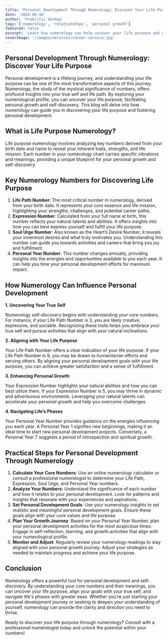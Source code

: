 ---
title: 'Personal Development Through Numerology: Discover Your Life Purpose'
date: '2024-09-18'
author: 'Prakritii Vermaa'
tags: ['numerology', 'relationships', 'personal growth']
featured: false
excerpt: 'Learn how numerology can help uncover your life purpose and guide you through personal growth and self-discovery.'
coverImage: '/images/services/career-service.jpg'
---

## Personal Development Through Numerology: Discover Your Life Purpose

Personal development is a lifelong journey, and understanding your life purpose can be one of the most transformative aspects of this journey. Numerology, the study of the mystical significance of numbers, offers profound insights into your true self and life path. By exploring your numerological profile, you can uncover your life purpose, facilitating personal growth and self-discovery. This blog will delve into how numerology can guide you in discovering your life purpose and fostering personal development.

## What is Life Purpose Numerology?

Life purpose numerology involves analyzing key numbers derived from your birth date and name to reveal your inherent traits, strengths, and life mission. Each number in your numerology chart carries specific vibrations and meanings, providing a unique blueprint for your personal growth and self-discovery.

## Key Numerology Numbers for Discovering Life Purpose

1. **Life Path Number**: The most critical number in numerology, derived from your birth date. It represents your core essence and life mission, highlighting your strengths, challenges, and potential career paths.
2. **Expression Number**: Calculated from your full name at birth, this number reflects your natural talents and abilities. It offers insights into how you can best express yourself and fulfill your life purpose.
3. **Soul Urge Number**: Also known as the Heart’s Desire Number, it reveals your innermost desires and what truly motivates you. Understanding this number can guide you towards activities and careers that bring you joy and fulfillment.
4. **Personal Year Number**: This number changes annually, providing insights into the energies and opportunities available to you each year. It can help you time your personal development efforts for maximum impact.

## How Numerology Can Influence Personal Development

**1. Uncovering Your True Self**

Numerology self-discovery begins with understanding your core numbers. For instance, if your Life Path Number is 3, you are likely creative, expressive, and sociable. Recognizing these traits helps you embrace your true self and pursue activities that align with your natural inclinations.

**2. Aligning with Your Life Purpose**

Your Life Path Number offers a clear indication of your life purpose. If your Life Path Number is 9, you may be drawn to humanitarian efforts and serving others. By aligning your personal development goals with your life purpose, you can achieve greater satisfaction and a sense of fulfillment.

**3. Enhancing Personal Growth**

Your Expression Number highlights your natural abilities and how you can best utilize them. If your Expression Number is 5, you may thrive in dynamic and adventurous environments. Leveraging your natural talents can accelerate your personal growth and help you overcome challenges.

**4. Navigating Life’s Phases**

Your Personal Year Number provides guidance on the energies influencing you each year. A Personal Year 1 signifies new beginnings, making it an ideal time to start new personal development projects. Conversely, a Personal Year 7 suggests a period of introspection and spiritual growth.

## Practical Steps for Personal Development Through Numerology

1. **Calculate Your Core Numbers**: Use an online numerology calculator or consult a professional numerologist to determine your Life Path, Expression, Soul Urge, and Personal Year numbers.
2. **Analyze Your Numbers**: Understand the significance of each number and how it relates to your personal development. Look for patterns and insights that resonate with your experiences and aspirations.
3. **Set Personal Development Goals**: Use your numerology insights to set realistic and meaningful personal development goals. Ensure these goals align with your core values and life purpose.
4. **Plan Your Growth Journey**: Based on your Personal Year Number, plan your personal development activities for the most auspicious times. Engage in self-reflection, learning, and growth activities that align with your numerological profile.
5. **Monitor and Adjust**: Regularly review your numerology readings to stay aligned with your personal growth journey. Adjust your strategies as needed to maintain progress and achieve your life purpose.

## Conclusion

Numerology offers a powerful tool for personal development and self-discovery. By understanding your core numbers and their meanings, you can uncover your life purpose, align your goals with your true self, and navigate life's phases with greater ease. Whether you're just starting your personal development journey or seeking to deepen your understanding of yourself, numerology can provide the clarity and direction you need to thrive.

Ready to discover your life purpose through numerology? Consult with a professional numerologist today and unlock the potential within your numbers!
